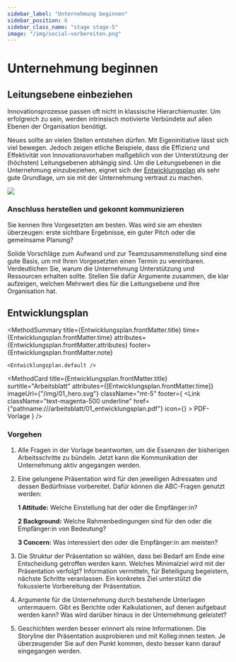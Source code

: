 ```yaml
---
sidebar_label: "Unternehmung beginnen"
sidebar_position: 6
sidebar_class_name: "stage stage-5"
image: "/img/social-vorbereiten.png"
---
```



# Unternehmung beginnen

## Leitungsebene einbeziehen

Innovationsprozesse passen oft nicht in klassische Hierarchiemuster. Um erfolgreich zu sein, werden intrinsisch motivierte Verbündete auf allen Ebenen der Organisation benötigt.

Neues sollte an vielen Stellen entstehen dürfen. Mit Eigeninitiative lässt sich viel bewegen. Jedoch zeigen etliche Beispiele, dass die Effizienz und Effektivität von Innovationsvorhaben maßgeblich von der Unterstützung der (höchsten) Leitungsebenen abhängig sind. Um die Leitungsebenen in die Unternehmung einzubeziehen, eignet sich der [Entwicklungsplan](#entwicklungsplan) als sehr gute Grundlage, um sie mit der Unternehmung vertraut zu machen.

<img
	src="/img/01_unternehmung_beginnen.svg"
	className="w-64 mx-auto aspect-square"
	aria-hidden
/>

### Anschluss herstellen und gekonnt kommunizieren

Sie kennen Ihre Vorgesetzten am besten. Was wird sie am ehesten überzeugen: erste sichtbare Ergebnisse, ein guter Pitch oder die gemeinsame Planung?

Solide Vorschläge zum Aufwand und zur Teamzusammenstellung sind eine gute Basis, um mit Ihren Vorgesetzten einen Termin zu vereinbaren. Verdeutlichen Sie, warum die Unternehmung Unterstützung und Ressourcen erhalten sollte. Stellen Sie dafür Argumente zusammen, die klar aufzeigen, welchen Mehrwert dies für die Leitungsebene und Ihre Organisation hat.

## Entwicklungsplan

<MethodSummary
	title={Entwicklungsplan.frontMatter.title}
	time={Entwicklungsplan.frontMatter.time}
	attributes={Entwicklungsplan.frontMatter.attributes}
	footer={Entwicklungsplan.frontMatter.note}
>
	<Entwicklungsplan.default />
</MethodSummary>

<MethodCard
	title={Entwicklungsplan.frontMatter.title}
	surtitle="Arbeitsblatt"
	attributes={[Entwicklungsplan.frontMatter.time]}
	imageUrl={"/img/01_hero.svg"}
	className="mt-5"
	footer={
		<Link
			className="text-magenta-500 underline"
			href={"pathname:///arbeitsblatt/01_entwicklungsplan.pdf"}
			icon={<EditIcon className="w-3 h-3 text-inherit" />}
		>
			PDF-Vorlage
		</Link>
	}
/>

### Vorgehen

1. Alle Fragen in der Vorlage beantworten, um die Essenzen der bisherigen Arbeitsschritte zu bündeln. Jetzt kann die Kommunikation der Unternehmung aktiv angegangen werden.

2. Eine gelungene Präsentation wird für den jeweiligen Adressaten und dessen Bedürfnisse vorbereitet. Dafür können die ABC-Fragen genutzt werden:

   **1 Attitude:** Welche Einstellung hat der oder die Empfänger:in?

   **2 Background:** Welche Rahmenbedingungen sind für den oder die Empfänger:in von Bedeutung?

   **3 Concern:** Was interessiert den oder die Empfänger:in am meisten?

3. Die Struktur der Präsentation so wählen, dass bei Bedarf am Ende eine Entscheidung getroffen werden kann. Welches Minimalziel wird mit der Präsentation verfolgt? Information vermitteln, für Beteiligung begeistern, nächste Schritte veranlassen. Ein konkretes Ziel unterstützt die fokussierte Vorbereitung der Präsentation.

4. Argumente für die Unternehmung durch bestehende Unterlagen untermauern. Gibt es Berichte oder Kalkulationen, auf denen aufgebaut werden kann? Was wird darüber hinaus in der Unternehmung geleistet?

5. Geschichten werden besser erinnert als reine Informationen. Die Storyline der Präsentation ausprobieren und mit Kolleg:innen testen. Je überzeugender Sie auf den Punkt kommen, desto besser kann darauf eingegangen werden.
